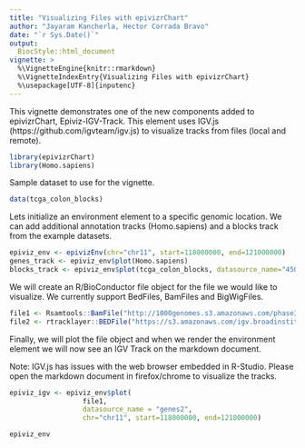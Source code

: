 ```yaml
---
title: "Visualizing Files with epivizrChart"
author: "Jayaram Kancherla, Hector Corrada Bravo"
date: "`r Sys.Date()`"
output:
  BiocStyle::html_document
vignette: >
  %\VignetteEngine{knitr::rmarkdown}
  %\VignetteIndexEntry{Visualizing Files with epivizrChart}
  %\usepackage[UTF-8]{inputenc}
---
```


This vignette demonstrates one of the new components added to epivizrChart, Epiviz-IGV-Track. This element uses IGV.js (https://github.com/igvteam/igv.js) to visualize tracks from files (local and remote).

```r
library(epivizrChart)
library(Homo.sapiens)
```

Sample dataset to use for the vignette.

```r
data(tcga_colon_blocks)
```

Lets initialize an environment element to a specific genomic location. We can add additional annotation tracks (Homo.sapiens) and a blocks track from the example datasets.

```r

epiviz_env <- epivizEnv(chr="chr11", start=118000000, end=121000000)
genes_track <- epiviz_env$plot(Homo.sapiens)
blocks_track <- epiviz_env$plot(tcga_colon_blocks, datasource_name="450kMeth")
```

We will create an R/BioConductor file object for the file we would like to visualize. We currently support BedFiles, BamFiles and BigWigFiles.

```r
file1 <- Rsamtools::BamFile("http://1000genomes.s3.amazonaws.com/phase3/data/HG01879/alignment/HG01879.mapped.ILLUMINA.bwa.ACB.low_coverage.20120522.bam")
file2 <- rtracklayer::BEDFile("https://s3.amazonaws.com/igv.broadinstitute.org/annotations/hg19/genes/refGene.hg19.bed.gz")
```

Finally, we will plot the file object and when we render the environment element we will now see an IGV Track on the markdown document.

Note: IGV.js has issues with the web browser embedded in R-Studio. Please open the markdown document in firefox/chrome to visualize the tracks.

```r

epiviz_igv <- epiviz_env$plot(
                  file1,
                  datasource_name = "genes2",
                  chr="chr11", start=118000000, end=121000000)

epiviz_env
```



